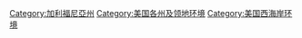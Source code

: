 [[Category:加利福尼亞州|Category:加利福尼亞州]]
[[Category:美国各州及领地环境|Category:美国各州及领地环境]]
[[Category:美国西海岸环境|Category:美国西海岸环境]]